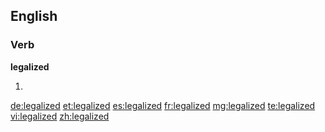 ==English==
===Verb===
'''legalized'''
# {{past of|[[legalize]]}}

[[de:legalized]]
[[et:legalized]]
[[es:legalized]]
[[fr:legalized]]
[[mg:legalized]]
[[te:legalized]]
[[vi:legalized]]
[[zh:legalized]]